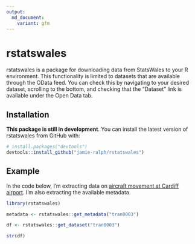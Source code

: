 ```yaml
---
output:
  md_document:
    variant: gfm
---
```


# rstatswales

rstatswales is a package for downloading data from StatsWales to your R environment. This functionality
is limited to datasets that are available through the OData feed. You can check this by navigating to your
desired dataset, scrolling to the bottom, and checking that the "Dataset" link is available under the Open Data tab.

## Installation

**This package is still in development**. You can install the latest version of rstatswales from GitHub with:

``` r
# install.packages("devtools")
devtools::install_github("jamie-ralph/rstatswales")
```
## Example

In the code below, I'm extracting data on [aircraft movement at Cardiff airport](https://statswales.gov.wales/Catalogue/Transport/Air/aircraftmovementsatcardiffairport-by-movementtype-year). I'm also extracting the available metadata. 

```r
library(rstatswales)

metadata <- rstatswales::get_metadata("tran0003")

df <- rstatswales::get_dataset("tran0003")
```

```r

str(df)

```

